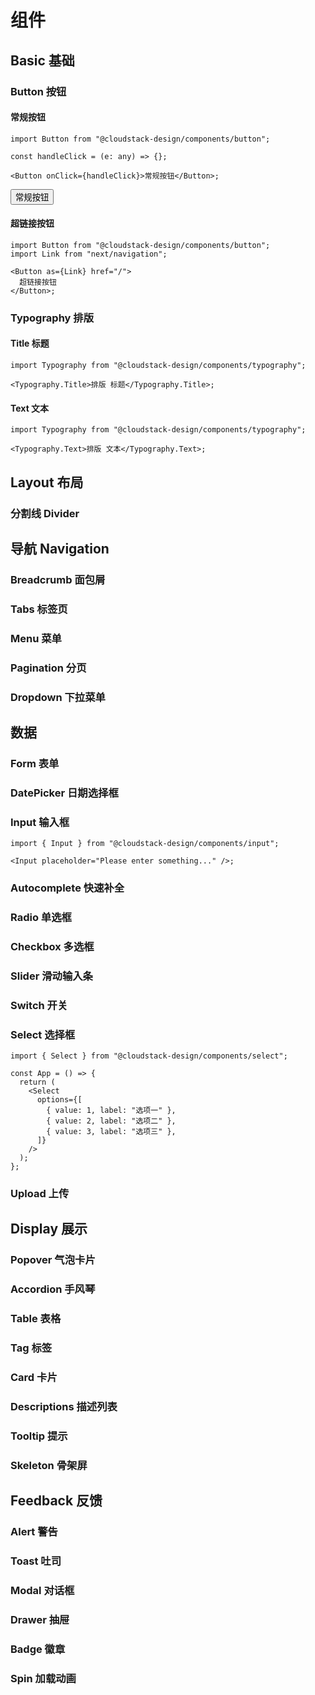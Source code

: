 
<Meta title="README" />

# 组件

## Basic 基础

### Button 按钮

#### 常规按钮

```tsx
import Button from "@cloudstack-design/components/button";

const handleClick = (e: any) => {};

<Button onClick={handleClick}>常规按钮</Button>;
```

<Button>常规按钮</Button>

#### 超链接按钮

```tsx
import Button from "@cloudstack-design/components/button";
import Link from "next/navigation";

<Button as={Link} href="/">
  超链接按钮
</Button>;
```

### Typography 排版

#### Title 标题

```tsx
import Typography from "@cloudstack-design/components/typography";

<Typography.Title>排版 标题</Typography.Title>;
```

#### Text 文本

```tsx
import Typography from "@cloudstack-design/components/typography";

<Typography.Text>排版 文本</Typography.Text>;
```

## Layout 布局

### 分割线 Divider

## 导航 Navigation

### Breadcrumb 面包屑

### Tabs 标签页

### Menu 菜单

### Pagination 分页

### Dropdown 下拉菜单

## 数据

### Form 表单

### DatePicker 日期选择框

### Input 输入框

```tsx
import { Input } from "@cloudstack-design/components/input";

<Input placeholder="Please enter something..." />;
```

### Autocomplete 快速补全

### Radio 单选框

### Checkbox 多选框

### Slider 滑动输入条

### Switch 开关

### Select 选择框

```tsx
import { Select } from "@cloudstack-design/components/select";

const App = () => {
  return (
    <Select
      options={[
        { value: 1, label: "选项一" },
        { value: 2, label: "选项二" },
        { value: 3, label: "选项三" },
      ]}
    />
  );
};
```

### Upload 上传

## Display 展示

### Popover 气泡卡片

### Accordion 手风琴

### Table 表格

### Tag 标签

### Card 卡片

### Descriptions 描述列表

### Tooltip 提示

### Skeleton 骨架屏

## Feedback 反馈

### Alert 警告

### Toast 吐司

### Modal 对话框

### Drawer 抽屉

### Badge 徽章

### Spin 加载动画
